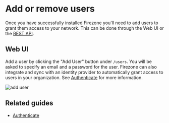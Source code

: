 
# Add or remove users

Once you have successfully installed Firezone you'll need to add users to grant
them access to your network. This can be done through the Web UI or the
[REST API](/docs/reference/rest-api/users).

## Web UI

Add a user by clicking the "Add User" button under `/users`. You will be asked
to specify an email and a password for the user. Firezone can also integrate and
sync with an identity provider to automatically grant access to users in your
organization. See [Authenticate](/docs/authenticate) for more information.

<Image alt="add user" width={960} height={540} src="/images/add-user.png" />

## Related guides

- [Authenticate](/docs/authenticate)
